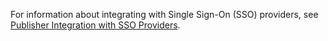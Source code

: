 For information about integrating with Single Sign-On (SSO) providers, see [Publisher Integration with SSO Providers](/docs/ref-info/ref-integration-sso-providers.md).